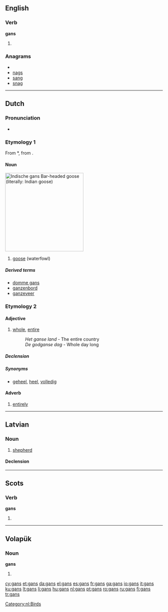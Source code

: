 {{also|Gans}}
==English==

===Verb===
'''gans'''

# {{Geordie}} {{third-person singular of|[[gan]]}}

===Anagrams===
* {{alphagram|[[AGNs#English|AGNs]]}} 
* [[nags#English|nags]]
* [[sang#English|sang]]
* [[snag#English|snag]]

----
==Dutch==
{{wikipedia|ganzen|lang=nl}}

===Pronunciation===
* {{audio|Nl-gans.ogg|audio}}

===Etymology 1===
From {{etyl|odt|nl}} *{{term||gans|lang=odt}}, from {{proto|Germanic|gans|lang=nl}}.

====Noun====
[[Image:Anser indicus2.jpg|thumb|250px|''Indische gans''<br>Bar-headed goose (''literally:'' Indian goose)]]
{{nl-noun|g=f|ganzen|gansje|dimpl=gansjes}}

# [[goose]] (waterfowl)

[[Category:nl:Birds]]

=====Derived terms=====
* [[domme gans]]
* [[ganzenbord]]
* [[ganzeveer]]

===Etymology 2===
{{rfe|lang=nl}}

====Adjective====
{{nl-adj|-}}

# [[whole]], [[entire]]
#:''Het ganse land'' - The entire country
#:''De godganse dag'' - Whole day long

=====Declension=====
{{nl-decl-adj-nc|ganse|-|pred=-}}

=====Synonyms=====
* [[geheel]], [[heel]], [[volledig]]

====Adverb====
{{infl|nl|adverb}}

# [[entirely]]

----

==Latvian==

===Noun===
{{infl|lv|noun|gender=m}}

# [[shepherd]]

====Declension====
{{lv-noun-d1|gan|s}}

----

==Scots==

===Verb===
'''gans'''

# {{third-person singular of|[[gan#Scots|gan]]|lang=Scots}}

----

==Volapük==

===Noun===
'''gans'''

# {{plural of|gan|lang=vo}}

[[cy:gans]]
[[et:gans]]
[[da:gans]]
[[el:gans]]
[[es:gans]]
[[fr:gans]]
[[ga:gans]]
[[io:gans]]
[[it:gans]]
[[ku:gans]]
[[lt:gans]]
[[li:gans]]
[[hu:gans]]
[[nl:gans]]
[[pt:gans]]
[[ro:gans]]
[[ru:gans]]
[[fi:gans]]
[[tr:gans]]